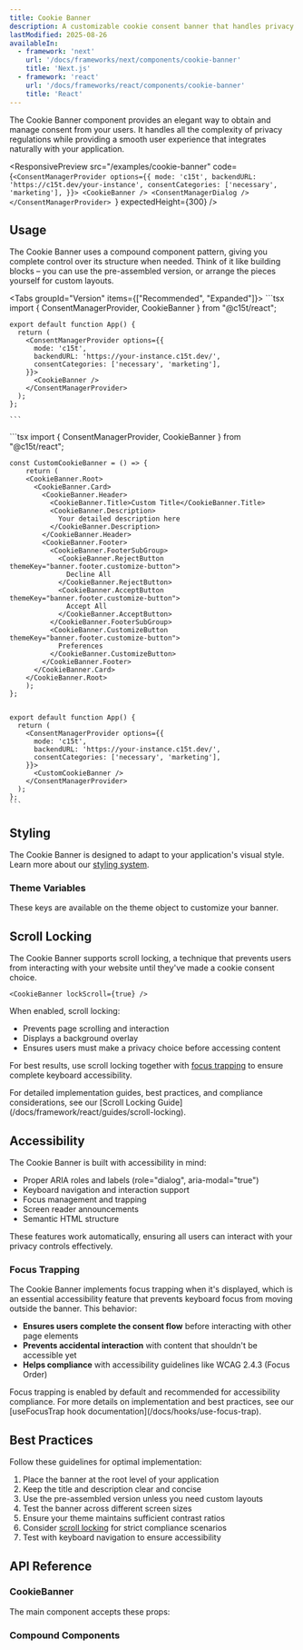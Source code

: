```yaml
---
title: Cookie Banner
description: A customizable cookie consent banner that handles privacy compliance with zero configuration required.
lastModified: 2025-08-26
availableIn:
  - framework: 'next'
    url: '/docs/frameworks/next/components/cookie-banner'
    title: 'Next.js'
  - framework: 'react'
    url: '/docs/frameworks/react/components/cookie-banner'
    title: 'React'
---
```



The Cookie Banner component provides an elegant way to obtain and manage consent from your users. It handles all the complexity of privacy regulations while providing a smooth user experience that integrates naturally with your application.

<ResponsivePreview
  src="/examples/cookie-banner"
  code={`<ConsentManagerProvider
options={{
  mode: 'c15t',
  backendURL: 'https://c15t.dev/your-instance',
  consentCategories: ['necessary', 'marketing'],
}}>
<CookieBanner />
<ConsentManagerDialog />
</ConsentManagerProvider>
`}
  expectedHeight={300}
/>

## Usage

The Cookie Banner uses a compound component pattern, giving you complete control over its structure when needed. Think of it like building blocks – you can use the pre-assembled version, or arrange the pieces yourself for custom layouts.

<Tabs groupId="Version" items={["Recommended", "Expanded"]}>
  <Tab value="Recommended">
    ```tsx
    import { ConsentManagerProvider, CookieBanner } from "@c15t/react";

    export default function App() {
      return (
        <ConsentManagerProvider options={{
          mode: 'c15t',
          backendURL: 'https://your-instance.c15t.dev/',
          consentCategories: ['necessary', 'marketing'],
        }}>
          <CookieBanner /> 
        </ConsentManagerProvider>
      );
    };

    ```
  </Tab>

  <Tab value="expanded">
    ```tsx
    import { ConsentManagerProvider, CookieBanner } from "@c15t/react";

    const CustomCookieBanner = () => {
    	return (
        <CookieBanner.Root>
          <CookieBanner.Card>
            <CookieBanner.Header>
              <CookieBanner.Title>Custom Title</CookieBanner.Title>
              <CookieBanner.Description>
                Your detailed description here
              </CookieBanner.Description>
            </CookieBanner.Header>
            <CookieBanner.Footer>
              <CookieBanner.FooterSubGroup>
                <CookieBanner.RejectButton themeKey="banner.footer.customize-button">
                  Decline All
                </CookieBanner.RejectButton>
                <CookieBanner.AcceptButton themeKey="banner.footer.customize-button">
                  Accept All
                </CookieBanner.AcceptButton>
              </CookieBanner.FooterSubGroup>
              <CookieBanner.CustomizeButton themeKey="banner.footer.customize-button">
                Preferences
              </CookieBanner.CustomizeButton>
            </CookieBanner.Footer>
          </CookieBanner.Card>
        </CookieBanner.Root>
    	);
    };


    export default function App() {
      return (
        <ConsentManagerProvider options={{
          mode: 'c15t',
          backendURL: 'https://your-instance.c15t.dev/',
          consentCategories: ['necessary', 'marketing'],
        }}>
          <CustomCookieBanner /> 
        </ConsentManagerProvider>
      );
    };
    ```
  </Tab>
</Tabs>

## Styling

The Cookie Banner is designed to adapt to your application's visual style. Learn more about our [styling system](/docs/react/styling/overview).

### Theme Variables

These keys are available on the theme object to customize your banner.

<AutoTypeTable path="./packages/react/src/components/cookie-banner/theme.ts" name="CookieBannerTheme" />

## Scroll Locking

The Cookie Banner supports scroll locking, a technique that prevents users from interacting with your website until they've made a cookie consent choice.

```tsx
<CookieBanner lockScroll={true} />
```

When enabled, scroll locking:

- Prevents page scrolling and interaction
- Displays a background overlay
- Ensures users must make a privacy choice before accessing content

For best results, use scroll locking together with [focus trapping](#focus-trapping) to ensure complete keyboard accessibility.

<Callout>
  For detailed implementation guides, best practices, and compliance considerations, see our [Scroll Locking Guide](/docs/framework/react/guides/scroll-locking).
</Callout>

## Accessibility

The Cookie Banner is built with accessibility in mind:

- Proper ARIA roles and labels (role="dialog", aria-modal="true")
- Keyboard navigation and interaction support
- Focus management and trapping
- Screen reader announcements
- Semantic HTML structure

These features work automatically, ensuring all users can interact with your privacy controls effectively.

### Focus Trapping

The Cookie Banner implements focus trapping when it's displayed, which is an essential accessibility feature that prevents keyboard focus from moving outside the banner. This behavior:

- **Ensures users complete the consent flow** before interacting with other page elements
- **Prevents accidental interaction** with content that shouldn't be accessible yet
- **Helps compliance** with accessibility guidelines like WCAG 2.4.3 (Focus Order)

<Callout>
  Focus trapping is enabled by default and recommended for accessibility compliance. For more details on implementation and best practices, see our [useFocusTrap hook documentation](/docs/hooks/use-focus-trap).
</Callout>

## Best Practices

Follow these guidelines for optimal implementation:

1. Place the banner at the root level of your application
2. Keep the title and description clear and concise
3. Use the pre-assembled version unless you need custom layouts
4. Test the banner across different screen sizes
5. Ensure your theme maintains sufficient contrast ratios
6. Consider [scroll locking](#scroll-locking) for strict compliance scenarios
7. Test with keyboard navigation to ensure accessibility

## API Reference

### CookieBanner

The main component accepts these props:

<AutoTypeTable path="./packages/react/src/components/cookie-banner/cookie-banner.tsx" name="CookieBannerProps" />

### Compound Components

<AutoTypeTable path="./packages/react/src/components/cookie-banner/index.tsx" name="CookieBannerCompoundComponent" />
